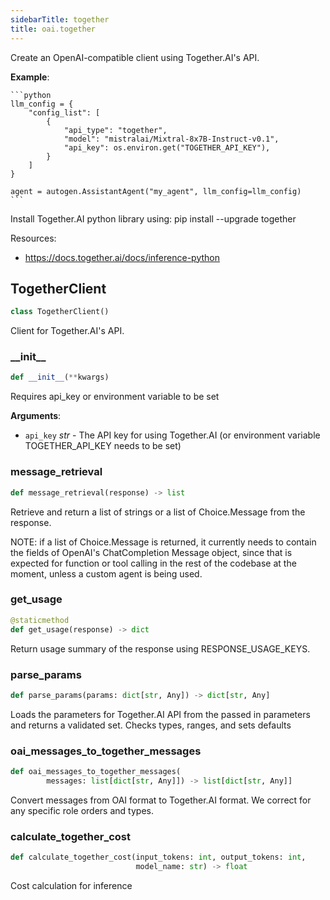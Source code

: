 ```yaml
---
sidebarTitle: together
title: oai.together
---
```


Create an OpenAI-compatible client using Together.AI's API.

**Example**:

    ```python
    llm_config = {
        "config_list": [
            {
                "api_type": "together",
                "model": "mistralai/Mixtral-8x7B-Instruct-v0.1",
                "api_key": os.environ.get("TOGETHER_API_KEY"),
            }
        ]
    }

    agent = autogen.AssistantAgent("my_agent", llm_config=llm_config)
    ```
  
  Install Together.AI python library using: pip install --upgrade together
  
  Resources:
  - https://docs.together.ai/docs/inference-python

## TogetherClient

```python
class TogetherClient()
```

Client for Together.AI's API.

### \_\_init\_\_

```python
def __init__(**kwargs)
```

Requires api_key or environment variable to be set

**Arguments**:

- `api_key` _str_ - The API key for using Together.AI (or environment variable TOGETHER_API_KEY needs to be set)

### message\_retrieval

```python
def message_retrieval(response) -> list
```

Retrieve and return a list of strings or a list of Choice.Message from the response.

NOTE: if a list of Choice.Message is returned, it currently needs to contain the fields of OpenAI's ChatCompletion Message object,
since that is expected for function or tool calling in the rest of the codebase at the moment, unless a custom agent is being used.

### get\_usage

```python
@staticmethod
def get_usage(response) -> dict
```

Return usage summary of the response using RESPONSE_USAGE_KEYS.

### parse\_params

```python
def parse_params(params: dict[str, Any]) -> dict[str, Any]
```

Loads the parameters for Together.AI API from the passed in parameters and returns a validated set. Checks types, ranges, and sets defaults

### oai\_messages\_to\_together\_messages

```python
def oai_messages_to_together_messages(
        messages: list[dict[str, Any]]) -> list[dict[str, Any]]
```

Convert messages from OAI format to Together.AI format.
We correct for any specific role orders and types.

### calculate\_together\_cost

```python
def calculate_together_cost(input_tokens: int, output_tokens: int,
                            model_name: str) -> float
```

Cost calculation for inference

